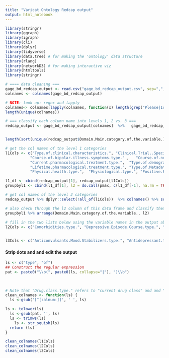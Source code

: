 ```yaml
---
title: "Varicat Ontology Redcap output"
output: html_notebook
---
```


```r
library(stringr)  
library(ggraph) 
library(igraph)
library(cli)
library(dplyr)
library(tidyverse) 
library(data.tree) # for making the 'ontology' data structure
library(rlang)
library(networkD3) # for making interactive viz
library(htmltools)
library(stringr) 

# ==== data cleaning === 
gage_bd_redcap_output <- read.csv("gage_bd_redcap_output.csv", sep=",", header=TRUE)
colnames <- colnames(gage_bd_redcap_output)

# NOTE: look up: regex and lapply
colnames<- colnames[lapply(colnames, function(x) length(grep("Please|Is.this|What|Was.|Do.we|How.many.|Variables.this|General.notes|Complete" ,x,value=FALSE))) == 0] # remove sublevels that are too
length(unique(colnames))

# === classify each column name into levels 1, 2 vs. 3 === 
redcap_output <- gage_bd_redcap_output[colnames]  %>%   gage_bd_redcap_output[colnames]  %>%  select(-head(names(.), 2)) %>% mutate_all(., na_if, y = "") %>% distinct() 


length(sort(unique(redcap_output$Domain.Main.category.of.the.variable.))) # there are a total of 20 level1 categories

# get the col names of the level 1 categories 
l1Cols <- c("Type.of.clinical.characteristics.", "Clinical.Trial..Specific..type.", "Cognitive.type.", "Course.of.bipolar.illness.episodes.type.", 
           "Course.of.bipolar.illness.symptoms.type." ,   "Course.of.non.bipolar.psychiatric.illness.type.",  "Course.of.treatment.type." , ".illness.severity.type.", 
           "Current.pharmacological.treatment.type.",  "Type.of.demographics." ,   "Ecological.Momentary.Assessment.type.",  "Family.history.type.",
           "Lifetime.pharmacological.treatment.type.", "Type.of.Metadata.", "Miscellaneous.type." , "Other.non.pharmacological.treatment.type.", 
           "Physical.health.type.",  "Physiological.type.", "Positive.Psychological.Factors.type.", "Trauma.Stress..type." ) 

l1_df <- cbind(redcap_output[1], redcap_output[l1Cols]) 
groupbyl1 <- cbind(l1_df[1], l2 = do.call(pmax, c(l1_df[-1], na.rm = TRUE))) %>% distinct()   # collapse all level2 vars into one column (l2) and remove duplicate rows

```

```r
# get col names of the level 2 categories
redcap_output %>% dplyr::select(!all_of(l1Cols))  %>% colnames() %>% sort()  # output level2 and level3 categories names

# also check through the l2 column of this data frame and classify them based on the csv file. 
groupbyl1 %>% arrange(Domain.Main.category.of.the.variable., l2)
 
# fill in the two lists below using the variable names in the output above, based on the levels from varicat_ontology.csv
l2Cols <- c("Comorbidities.type.", "Depressive.Episode.Course.type.", "Drug.class.type.", "ECT.type.", "First.episode.features.type.", "Functioning.type.", "General.Episodic.Features.type.", "Global.type.", "History.of.non.bipolar.diagnosis.type.", "Hypomanic.Episode.Course.type.", "Imaging.type.", "Lab.work.type.", "Lifetime.drug.class.type.", "Manic.Episode.Course.type.", "Medication.adherence.type.", "Mixed.Episode.Course.type.", "Physical.Abuse.type.", "Physical.Measurements.type.", "Psychotic.Episode.Course.type.", "Sexual.Abuse.type.", "Sleep.circadian.rhythms.type.", "Smoking.type.", "Substance.use.type.", "Type.of.current.diagnosis.", "Type.of.history.of.psych.symptom.variables.", "Type.of.hospitalization.variables.", "Type.of.suicidality.variables.")


l3Cols <- c("Anticonvulsants.Mood.Stabilizers.type.", "Antidepressant.type.", "Antipsychotic.type.", "Global.physical.comorbidity.type.", "Heart.type.","Li.Lithium..type.", "Lifetime.Anticonvulsants.Mood.Stabilizers.type.", "Lifetime.Antidepressant.type.", "Lifetime.Antipsychotic.type.", "Lifetime.Li.Lithium..type.", "Lifetime.Non.psychiatric.medication.type.", "Lifetime.Other.drug.type.", "Lifetime.Polypharmacy.drug.type.", "Lifetime.Sedative.Hypnotics.type.", "Lifetime.Stimulants.type.", "Non.psychiatric.medication.type.", "Other.drug.type.", "Polypharmacy.drug.type.", "Saliva..skin..hair.type.", "Sedative.Hypnotics.type.", "Stimulants.type.", "Vascular.type.")

```
 
#### Strip dots and and edit the output 
```r

ls <- c("type", "of")
## Construct the regular expression
pat <- paste0("\\b(", paste0(ls, collapse="|"), ")\\b")    
 
  

# Note that "Drug.class.type." refers to "current drug class" and and "Other.drug.type" refers to "Current Other"
clean_colnames <- function(ls) {
  ls <-gsub('[^[:alnum:]]', ' ', ls)

ls <- tolower(ls)
  ls <-gsub(pat, '', ls)
  ls <- trimws(ls)
    ls <- str_squish(ls)  
  return (ls)
}

clean_colnames(l1Cols)
clean_colnames(l2Cols)
clean_colnames(l3Cols)


```
 